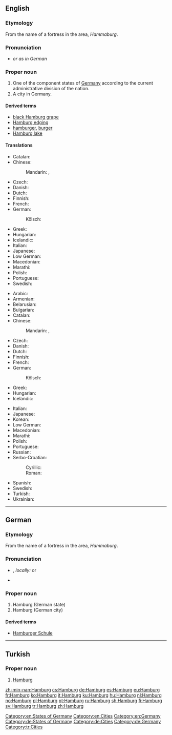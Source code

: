 ==English==
{{wikipedia}}

===Etymology===
From the name of a fortress in the area, ''Hammaburg''.

===Pronunciation===
* {{IPA|/ˈhæmbɝɡ/|lang=en}} ''or as in German''

===Proper noun===
{{en-proper noun}}

# One of the component states of [[Germany]] according to the current administrative division of the nation.
# A city in Germany.

====Derived terms====
* [[black Hamburg grape]]
* [[Hamburg edging]]
* [[hamburger]], [[burger]]
* [[Hamburg lake]]

====Translations====
{{trans-top|state}}
* Catalan: {{t|ca|Hamburg}}
* Chinese:
*: Mandarin: {{t|cmn|漢堡|sc=Hani}}, {{t+|cmn|汉堡|tr=Hànbǎo|sc=Hani}}
* Czech: {{t+|cs|Hamburk|m}}
* Danish: {{t|da|Hamborg|c}}
* Dutch: {{t+|nl|Hamburg}}
* Finnish: {{t+|fi|Hampuri}}
* French: {{t+|fr|Hambourg|m}}
* German: {{t+|de|Hamburg|n}}
*: Kölsch: {{t|ksh|Hamborsch}}
{{trans-mid}}
* Greek: {{t+|el|Αμβούργο|tr=Amvoúrgo}}
* Hungarian: {{t+|hu|Hamburg}}
* Icelandic: {{t|is|Hamborg|f}}
* Italian: {{t+|it|Amburgo|f}}
* Japanese: {{t|ja|ハンブルク|tr=Hanburuku}}
* Low German: {{t|nds|Hamborg}}
* Macedonian: {{t|mk|Хамбург|m|tr=Hámburg}}
* Marathi: {{t|mr|हॅम्बर्ग|n|tr=hǎmbarga|sc=Deva}}
* Polish: {{t+|pl|Hamburg|m}}
* Portuguese: {{t|pt|Hamburgo|m|f}}
* Swedish: {{t+|sv|Hamburg|n}}
{{trans-bottom}}

{{trans-top|city}}
* Arabic: {{t|ar|هامبورغ|m|tr=hambūrġ}}
* Armenian: {{t|hy|Համբուրգ|sc=Armn}}
* Belarusian: {{t|be|Гамбург|m|tr=Hámburh}}
* Bulgarian: {{t|bg|Хамбург|m|tr=Hámburg}}
* Catalan: {{t|ca|Hamburg}}
* Chinese:
*: Mandarin: {{t|cmn|漢堡|sc=Hani}}, {{t+|cmn|汉堡|tr=Hànbǎo|sc=Hani}}
* Czech: {{t+|cs|Hamburk|m}}
* Danish: {{t|da|Hamborg|c}}
* Dutch: {{t+|nl|Hamburg}}
* Finnish: {{t+|fi|Hampuri}}
* French: {{t+|fr|Hambourg|m}}
* German: {{t+|de|Hamburg|n}}
*: Kölsch: {{t|ksh|Hamborsch}}
* Greek: {{t+|el|Αμβούργο|tr=Amvoúrgo}}
* Hungarian: {{t+|hu|Hamburg}}
* Icelandic: {{t|is|Hamborg|f}}
{{trans-mid}}
* Italian: {{t+|it|Amburgo|f}}
* Japanese: {{t|ja|ハンブルク|tr=Hanburuku}}
* Korean: {{t+|ko|함부르크|tr=Hambureukeu}}
* Low German: {{t|nds|Hamborg}}
* Macedonian: {{t|mk|Хамбург|m|tr=Hámburg}}
* Marathi: {{t|mr|हॅम्बर्ग|n|tr=hǎmbarga|sc=Deva}}
* Polish: {{t+|pl|Hamburg|m}}
* Portuguese: {{t|pt|Hamburgo}}
* Russian: {{t|ru|Гамбург|m|tr=Gámburg}}
* Serbo-Croatian:
*: Cyrillic: {{t|sh|Хамбург|m|sc=Cyrl}}
*: Roman: {{t+|sh|Hamburg|m}}
* Spanish: {{t+|es|Hamburgo|m}}
* Swedish: {{t+|sv|Hamburg|n}}
* Turkish: {{t+|tr|Hamburg}}
* Ukrainian: {{t|uk|Гамбург|m|tr=Hámburh}}
{{trans-bottom}}

[[Category:en:States of Germany]]
[[Category:en:Cities]]
[[Category:en:Germany]]

----

==German==
{{wikipedia|lang=de}}

===Etymology===
From the name of a fortress in the area, ''Hammaburg''.

===Pronunciation===
* {{IPA|[ˈhambʊʁk]|lang=de}}, ''locally:'' {{IPA|[ˈhambʊɪ̯ç]|lang=de}} or {{IPA|[ˈhambɔːχ]|lang=de}}
* {{audio|De-Hamburg.ogg|Audio|lang=de}}

===Proper noun===
{{head|de|proper noun|g=n}}

# Hamburg (German state)
# Hamburg (German city)

====Derived terms====
* [[Hamburger Schule]] {{g|f}}

[[Category:de:States of Germany]]
[[Category:de:Cities]]
[[Category:de:Germany]]

----

==Turkish==

===Proper noun===
{{head|tr|proper noun}}

# [[#English|Hamburg]]

[[Category:tr:Cities]]

[[zh-min-nan:Hamburg]]
[[cs:Hamburg]]
[[de:Hamburg]]
[[es:Hamburg]]
[[eu:Hamburg]]
[[fr:Hamburg]]
[[ko:Hamburg]]
[[it:Hamburg]]
[[ku:Hamburg]]
[[hu:Hamburg]]
[[nl:Hamburg]]
[[no:Hamburg]]
[[pl:Hamburg]]
[[pt:Hamburg]]
[[ru:Hamburg]]
[[sh:Hamburg]]
[[fi:Hamburg]]
[[sv:Hamburg]]
[[tr:Hamburg]]
[[zh:Hamburg]]